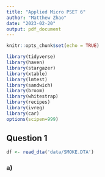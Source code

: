 ```yaml
---
title: "Applied Micro PSET 6"
author: "Matthew Zhao"
date: "2023-02-20"
output: pdf_document
---
```


```r
knitr::opts_chunk$set(echo = TRUE)
```

```r
library(tidyverse)
library(haven)
library(stargazer)
library(xtable)
library(lmtest)
library(sandwich)
library(broom)
library(whitestrap)
library(recipes)
library(ivreg)
library(car)
options(scipen=999)
```

## Question 1

```r
df <- read_dta('data/SMOKE.DTA')
```

### a)